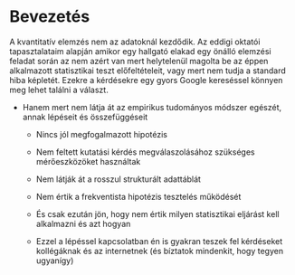 # Bevezetés

A kvantitatív elemzés nem az adatoknál kezdődik. Az eddigi oktatói tapasztalataim alapján amikor egy hallgató elakad egy önálló elemzési feladat során az nem azért van mert helytelenül magolta be az éppen alkalmazott statisztikai teszt előfeltételeit, vagy mert nem tudja a standard hiba képletét. Ezekre a kérdésekre egy gyors Google kereséssel könnyen meg lehet találni a választ.

-   Hanem mert nem látja át az empirikus tudományos módszer egészét, annak lépéseit és összefüggéseit

    -   Nincs jól megfogalmazott hipotézis

    -   Nem feltett kutatási kérdés megválaszolásához szükséges mérőeszközöket használtak

    -   Nem látják át a rosszul strukturált adattáblát

    -   Nem értik a frekventista hipotézis tesztelés működését

    -   És csak ezután jön, hogy nem értik milyen statisztikai eljárást kell alkalmazni és azt hogyan

    -   Ezzel a lépéssel kapcsolatban én is gyakran teszek fel kérdéseket kollégáknak és az internetnek (és bíztatok mindenkit, hogy tegyen ugyanígy)
